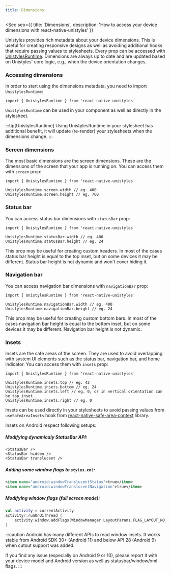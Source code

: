 ```yaml
---
title: Dimensions
---
```



<Seo
    seo={{
        title: 'Dimensions',
        description: 'How to access your device dimensions with react-native-unistyles'
    }}
>

Unistyles provides rich metadata about your device dimensions. This is useful for creating responsive designs as well as avoiding additional hooks that require passing values to stylesheets. 
Every prop can be accessed with [UnistylesRuntime](/reference/unistyles-runtime). 
Dimensions are always up to date and are updated based on Unistyles' core logic, e.g., when the device orientation changes.

### Accessing dimensions

In order to start using the dimensions metadata, you need to import `UnistylesRuntime`:

```tsx /UnistylesRuntime/
import { UnistylesRuntime } from 'react-native-unistyles'
```

`UnistylesRuntime` can be used in your component as well as directly in the stylesheet.

:::tip[UnistylesRuntime]
Using UnistylesRuntime in your stylesheet has additional benefit, it will update (re-render) your stylesheets when the dimensions change. 
:::

### Screen dimensions

<Badge label="All platforms" />
<Badge label="2.0.0" />

The most basic dimensions are the screen dimensions. These are the dimensions of the screen that your app is running on.
You can access them with `screen` prop:

```tsx /screen/
import { UnistylesRuntime } from 'react-native-unistyles'

UnistylesRuntime.screen.width // eg. 400
UnistylesRuntime.screen.height // eg. 760
```

### Status bar

<Badge label="iOS" />
<Badge label="Android" />
<Badge label="2.4.0" />

You can access status bar dimensions with `statusBar` prop:

```tsx /statusBar/
import { UnistylesRuntime } from 'react-native-unistyles'

UnistylesRuntime.statusBar.width // eg. 400
UnistylesRuntime.statusBar.height // eg. 24
```

This prop may be useful for creating custom headers. In most of the cases status bar height is equal to the top inset, but on some devices it may be different.
Status bar height is not dynamic and won't cover hiding it.

### Navigation bar

<Badge label="Android" />
<Badge label="2.4.0" />

You can access navigation bar dimensions with `navigationBar` prop:

```tsx /navigationBar/
import { UnistylesRuntime } from 'react-native-unistyles'

UnistylesRuntime.navigationBar.width // eg. 400
UnistylesRuntime.navigationBar.height // eg. 24
```

This prop may be useful for creating custom bottom bars. In most of the cases navigation bar height is equal to the bottom inset, but on some devices it may be different.
Navigation bar height is not dynamic.

### Insets

<Badge label="iOS" />
<Badge label="Android" />
<Badge label="2.4.0" />

Insets are the safe areas of the screen. They are used to avoid overlapping with system UI elements such as the status bar, navigation bar, and home indicator.
You can access them with `insets` prop:

```tsx /insets/
import { UnistylesRuntime } from 'react-native-unistyles'

UnistylesRuntime.insets.top // eg. 42
UnistylesRuntime.insets.bottom // eg. 24
UnistylesRuntime.insets.left // eg. 0, or in vertical orientation can be top inset
UnistylesRuntime.insets.right // eg. 0
```

Insets can be used directly in your stylesheets to avoid passing values from `useSafeAreaInsets` hook from [react-native-safe-area-context](https://github.com/th3rdwave/react-native-safe-area-context?tab=readme-ov-file#usesafeareainsets) library.

Insets on Android respect following setups:

##### Modifying dynamicaly StatusBar API:

```tsx
<StatusBar />
<StatusBar hidden />
<StatusBar translucent />
```

##### Adding some window flags to `styles.xml`:

```xml
<item name="android:windowTranslucentStatus">true</item>
<item name="android:windowTranslucentNavigation">true</item>
```

##### Modifying window flags (full screen mode):

```kotlin /FLAG_LAYOUT_NO_LIMITS/
val activity = currentActivity
activity?.runOnUiThread {
    activity.window.addFlags(WindowManager.LayoutParams.FLAG_LAYOUT_NO_LIMITS)
}
```
:::caution
Android has many different APIs to read window insets. It works stable from Android SDK 30+ (Android 11) and below API 28 (Android 9) when cutout support was added.

If you find any issue (especially on Android 9 or 10), please report it with your device model and Android version as well as statusbar/window/xml flags.
:::

</Seo>
